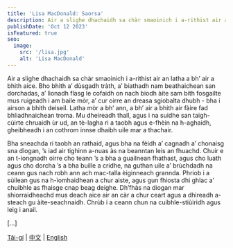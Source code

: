 ```yaml
---
title: 'Lisa MacDonald: Saorsa'
description: Air a slighe dhachaidh sa chàr smaoinich i a-rithist air an latha a bh’ air a bhith aice.
publishDate: 'Oct 12 2023'
isFeatured: true
seo:
  image:
    src: '/lisa.jpg'
    alt: 'Lisa MacDonald'
---
```



Air a slighe dhachaidh sa chàr smaoinich i a-rithist air an latha a bh’ air a bhith aice. Bho bhith a’ dùsgadh tràth, a’ biathadh nam beathaichean san dorchadas, a’ lìonadh flasg le cofaidh on nach biodh àite sam bith fosgailte mus ruigeadh i am baile mòr, a’ cur oirre an dreasa sgiobalta dhubh - bha i airson a bhith deiseil. Latha mòr a bh’ ann, a bh’ air a bhith air fàire fad bhliadhnaichean troma. Mu dheireadh thall, agus i na suidhe san taigh-cùirte chruaidh ùr ud, an tè-lagha ri a taobh agus e-fhèin na h-aghaidh, gheibheadh i an cothrom innse dhaibh uile mar a thachair.

Bha sneachda ri taobh an rathaid, agus bha na fèidh a’ cagnadh a’ chonaisg sna dìogan, ’s iad air tighinn a-nuas às na beanntan leis an fhuachd. Chuir e an t-iongnadh oirre cho teann ’s a bha a guailnean fhathast, agus cho luath agus cho dorcha ’s a bha buille a cridhe, na guthan uile a’ brùchdadh na ceann gus nach robh ann ach mac-talla èiginneach grannda. Phriob i a sùilean gus na h-ìomhaidhean a chur aiste, agus gun fhiosta dhi ghlac a’ chuibhle as fhaisge cnap beag deighe. Dh’fhàs na diogan mar shiorraidheachd mus deach aice air an càr a chur ceart agus a dhìreadh a-steach gu àite-seachnaidh. Chrùb i a ceann chun na cuibhle-stiùiridh agus leig i anail.

[...]

[Tâi-gí](/taigi/lisa) | [中文](/mandarin/lisa) | [English](/english/lisa)

<Order />

